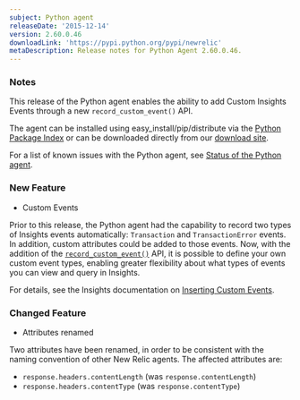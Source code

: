```yaml
---
subject: Python agent
releaseDate: '2015-12-14'
version: 2.60.0.46
downloadLink: 'https://pypi.python.org/pypi/newrelic'
metaDescription: Release notes for Python Agent 2.60.0.46.
---
```


### Notes

This release of the Python agent enables the ability to add Custom Insights Events through a new `record_custom_event()` API.

The agent can be installed using easy_install/pip/distribute via the [Python Package Index](https://pypi.python.org/pypi/newrelic) or can be downloaded directly from our [download site](http://download.newrelic.com/python_agent/release/).

For a list of known issues with the Python agent, see [Status of the Python agent](https://docs.newrelic.com/docs/python/status-of-python-agent).

### New Feature

* Custom Events

Prior to this release, the Python agent had the capability to record two types of Insights events automatically: `Transaction` and `TransactionError` events. In addition, custom attributes could be added to those events. Now, with the addition of the [`record_custom_event()`](/docs/agents/python-agent/customization-extension/python-transaction-api#record_custom_event) API, it is possible to define your own custom event types, enabling greater flexibility about what types of events you can view and query in Insights.

For details, see the Insights documentation on [Inserting Custom Events](/docs/insights/new-relic-insights/adding-querying-data/inserting-custom-events-new-relic-apm-agents).

### Changed Feature

* Attributes renamed

Two attributes have been renamed, in order to be consistent with the naming convention of other New Relic agents. The affected attributes are:

* `response.headers.contentLength` (was `response.contentLength`)
* `response.headers.contentType` (was `response.contentType`)
